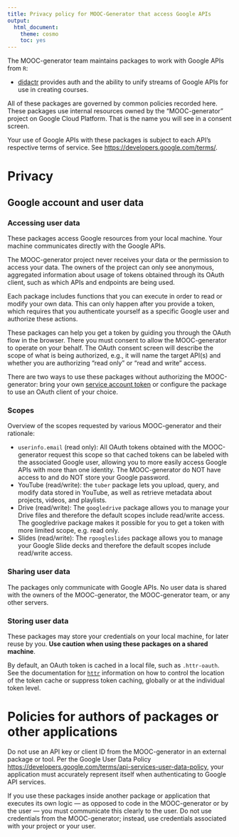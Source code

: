 ```yaml
---
title: Privacy policy for MOOC-Generator that access Google APIs
output: 
  html_document:
    theme: cosmo
    toc: yes
---
```


<!--
Heavily inspired by:
https://github.com/tidyverse/tidyverse.org/blob/master/content/google_privacy_policy.md
-->

The MOOC-generator team maintains packages to work with Google APIs from `R`:

  * [didactr](https://github.com/muschellij2/didactr) provides auth and the ability to unify streams of Google APIs for use in creating courses.
  
All of these packages are governed by common policies recorded here. These packages use internal resources owned by the "MOOC-generator" project on Google Cloud Platform. That is the name you will see in a consent screen.

Your use of Google APIs with these packages is subject to each API's respective
terms of service. See <https://developers.google.com/terms/>.
  
# Privacy

## Google account and user data

### Accessing user data

These packages access Google resources from your local machine. Your machine communicates directly with the Google APIs.

The MOOC-generator project never receives your data or the permission to access your data. The owners of the project can only see anonymous, aggregated information about usage of tokens obtained through its OAuth client, such as which APIs and endpoints are being used.

Each package includes functions that you can execute in order to read or modify your own data. This can only happen after you provide a token, which requires that you authenticate yourself as a specific Google user and authorize these actions. 

These packages can help you get a token by guiding you through the OAuth flow in the browser. There you must consent to allow the MOOC-generator to operate on your behalf. The OAuth consent screen will describe the scope of what is being authorized, e.g., it will name the target API(s) and whether you are authorizing "read only" or "read and write" access.

There are two ways to use these packages without authorizing the MOOC-generator: bring your own [service account token](https://developers.google.com/identity/protocols/OAuth2ServiceAccount) or configure the package to use an OAuth client of your choice.

### Scopes

Overview of the scopes requested by various MOOC-generator and their rationale:

  * `userinfo.email` (read only): All OAuth tokens obtained with the MOOC-generator request this scope so that cached tokens can be labeled with the associated Google user, allowing you to more easily access Google APIs with more than one identity. The MOOC-generator do NOT have access to and do NOT store your Google password.
  * YouTube (read/write): the `tuber` package lets you upload, query, and modify data stored in YouTube, as well as retrieve metadata about projects, videos, and playlists.
  * Drive (read/write): The `googledrive` package allows you to manage your Drive files and therefore the default scopes include read/write access. The googledrive package makes it possible for you to get a token with more limited scope, e.g. read only.
  * Slides (read/write): The `rgoogleslides` package allows you to manage your Google Slide decks and therefore the default scopes include read/write access. 

### Sharing user data

The packages only communicate with Google APIs. No user data is shared with the owners of the MOOC-generator, the MOOC-generator team, or any other servers.

### Storing user data

These packages may store your credentials on your local machine, for later reuse by you. **Use caution when using these packages on a shared machine**.

By default, an OAuth token is cached in a local file, such as `.httr-oauth`. See the documentation for [`httr`](https://github.com/r-lib/httr) information on how to control the location of the token cache or suppress token caching, globally or at the individual token level.

# Policies for authors of packages or other applications

Do not use an API key or client ID from the MOOC-generator in an external package or tool. Per the Google User Data Policy
<https://developers.google.com/terms/api-services-user-data-policy>, your
application must accurately represent itself when authenticating to Google API services.

If you use these packages inside another package or application that executes its own logic --- as opposed to code in the MOOC-generator or by the user --- you must communicate this clearly to the user. Do not use credentials from the MOOC-generator; instead, use credentials associated with your project or your user.
